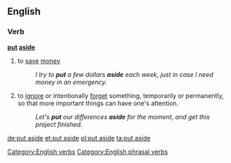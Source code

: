 ==English==

===Verb===
'''[[put]] [[aside]]'''

# to [[save]] [[money]]
#:''I try to '''put''' a few dollars '''aside''' each week, just in case I need money in an emergency.''
# to [[ignore]] or intentionally [[forget]] something, temporarily or permanently, so that more important things can have one's attention.
#:''Let's '''put''' our differences '''aside''' for the moment, and get this project finished.''

[[Category:English verbs]]
[[Category:English phrasal verbs]]

[[de:put aside]]
[[et:put aside]]
[[pl:put aside]]
[[ta:put aside]]